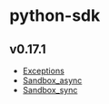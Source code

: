 # python-sdk

## v0.17.1

- [Exceptions](./python-sdk/v0.17.1/exceptions)
- [Sandbox_async](./python-sdk/v0.17.1/sandbox_async)
- [Sandbox_sync](./python-sdk/v0.17.1/sandbox_sync)